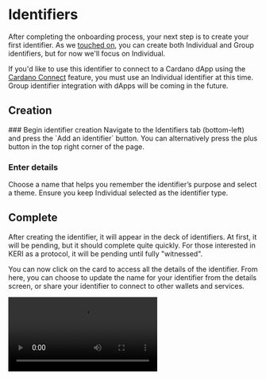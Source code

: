 
# Identifiers

After completing the onboarding process, your next step is to create your first identifier.
As we [touched on](../fundamentals/identifiers), you can create both Individual and Group identifiers, but for now we'll focus on Individual.

If you'd like to use this identifier to connect to a Cardano dApp using the [Cardano Connect](./cardanoconnect) feature, you must use an Individual identifier at this time.
Group identifier integration with dApps will be coming in the future.

## Creation

<Steps>
### Begin identifier creation
Navigate to the Identifiers tab (bottom-left) and press the `Add an identifier` button.
You can alternatively press the plus button in the top right corner of the page.

### Enter details
Choose a name that helps you remember the identifier’s purpose and select a theme.
Ensure you keep Individual selected as the identifier type.

## Complete
After creating the identifier, it will appear in the deck of identifiers.
At first, it will be pending, but it should complete quite quickly.
For those interested in KERI as a protocol, it will be pending until fully "witnessed".
</Steps>

You can now click on the card to access all the details of the identifier.
From here, you can choose to update the name for your identifier from the details screen, or share your identifier to connect to other wallets and services.

<video src="https://ucarecdn.com/f82ce8e6-9a92-43f1-a5df-b5eef2839cc6/" type="video/mp4" controls />

## Key rotation

Keys can be actively rotated for identifiers within the identifier details section.
This helps keep your identifier secure in case your signing keys have been compromised.
In the future, we aim to have advanced notification mechanisms to prompt when you should rotate, or even automatically do it for you.

For now, you cannot rotate keys for a group identifier, but it's on the near-term roadmap.

<video src="https://ucarecdn.com/929a5ef5-fb4a-491b-8714-9b0c07cc78dd/" type="video/mp4" controls />

## Deletion

If you no longer require an identifier, you can choose to delete it.
Recovery at this point is still technically possible, but it wouldn't be straight-forward and is not supported with our wallet currently.
Please ensure you only delete identifiers that you will never need again!

Deleting your identifier will delete any pending notifications related to that identifier.
It won't delete any credentials, but you won't be able to present those credentials anymore.

<Callout type="info">
  In KERI, you can "abandon" an identifier by rotating to empty keys but we have not implemented this yet.
  If implemented, deletion would mean your identifier is not recoverable, but also means that attackers can't impersonate you using your old, deleted identifiers.
</Callout>

<video src="https://ucarecdn.com/62c02618-a1ef-4998-9c4c-03ff5f17aa3a/" type="video/mp4" controls />
